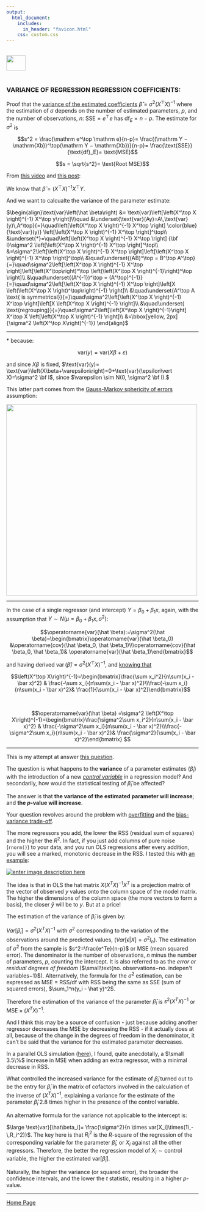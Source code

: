 ```yaml
---
output: 
  html_document:
    includes:
      in_header: "favicon.html" 
    css: custom.css
---
```


<br>
<a href="http://rinterested.github.io/statistics/index.html">
<img HEIGHT="40" WIDTH="50" src="https://cloud.githubusercontent.com/assets/9312897/10556783/a27a26fa-745c-11e5-9b1a-2d5bd737387a.PNG"></a>
<br><br>

### VARIANCE OF REGRESSION REGRESSION COEFFICIENTS:

Proof that the [variance of the estimated coefficients](https://stats.stackexchange.com/a/358847/67822) $\hat \beta = \sigma^2 \left(X^\top X \right)^{-1}$ where the estimation of $\sigma$ depends on the number of estimated parameters, $p,$ and the number of observations, $n$: $\text{SSE} = e^\top
e$ has $\text{df}_E = n − p.$ The estimate for $\sigma^2$ is

$$s^2 = \frac{\mathrm e^\top \mathrm e}{n-p}= \frac{(\mathrm Y − \mathrm{Xb})^\top(\mathrm Y − \mathrm{Xb})}{n-p}= \frac{\text{SSE}}
{\text{df}_E}= \text{MSE}$$

$$s = \sqrt{s^2}= \text{Root MSE}$$

From [this video](https://youtu.be/jyBtfhQsf44?list=PLVhS9-aIl4U-Guw_wvCHMhF2unUGVyWEu) and [this post](http://math.stackexchange.com/a/687361/152225):

We know that $\hat \beta= \left(X^\top X \right)^{-1} X^\top Y.$ 

And we want to calcualte the variance of the parameter estimate:

$\begin{align}\text{var}\left(\hat \beta\right) &= \text{var}\left[\left(X^\top X \right)^{-1} X^\top y\right]\\\quad
&\underset{\text{var}(Ay)=A\,\text{var}(y)\,A^\top}{=}\quad\left[\left(X^\top X \right)^{-1} X^\top \right] \color{blue}{\text{var}(y)} \left[\left(X^\top X \right)^{-1} X^\top \right]^\top\\
&\underset{*}=\quad\left[\left(X^\top X \right)^{-1} X^\top \right] {\bf I}\sigma^2 \left[\left(X^\top X \right)^{-1} X^\top \right]^\top\\
&=\sigma^2\left[\left(X^\top X \right)^{-1} X^\top \right]\left[\left(X^\top X \right)^{-1} X^\top \right]^\top\\
&\quad\underset{(AB)^\top = B^\top A^\top}{=}\quad\sigma^2\left[\left(X^\top X \right)^{-1} X^\top \right]\left[\left(X^\top\right)^\top \left(\left(X^\top X \right)^{-1}\right)^\top \right]\\
&\quad\underset{(A^{-1})^\top = (A^\top)^{-1}}{=}\quad\sigma^2\left[\left(X^\top X \right)^{-1} X^\top \right]\left[X \left(\left(X^\top X \right)^\top\right)^{-1} \right]\\
&\quad\underset{A^\top A \text{ is symmetrical}}{=}\quad\sigma^2\left[\left(X^\top X \right)^{-1} X^\top \right]\left[X \left(X^\top X \right)^{-1} \right]\\
&\quad\underset{ \text{regrouping}}{=}\quad\sigma^2\left[\left(X^\top X \right)^{-1}\right] X^\top X \left[\left(X^\top X \right)^{-1} \right]\\
&=\bbox[yellow, 2px]{\sigma^2 \left(X^\top X\right)^{-1}}
\end{align}$

---

$*$ because:

$$\text{var}(y)= \text{var}\left(X\beta+\varepsilon\right)$$

and since $X\beta$ is fixed, $\text{var}(y)= \text{var}\left(X\beta+\varepsilon\right)=0+\text{var}(\epsilon\vert X)=\sigma^2 \bf I$, since $\varepsilon \sim N(0, \sigma^2 \bf I).$

This latter part comes from the [Gauss-Markov sphericity of errors](https://en.wikipedia.org/wiki/Gauss–Markov_theorem#Spherical_errors) assumption:

<img width="500" src = "https://cloud.githubusercontent.com/assets/9312897/22386526/7e6bd05a-e4a5-11e6-9e87-23f3e3c7366d.png">

---

In the case of a single regressor (and intercept) $Y = \beta_0 + \beta_1 x$, again, with the assumption that $Y \sim N(\mu = \beta_0 + \beta_1 x, \sigma^2):$


$$\operatorname{var}(\hat \beta):=\sigma^2(\hat \beta)=\begin{bmatrix}\operatorname{var}(\hat \beta_0) &\operatorname{cov}(\hat \beta_0, \hat \beta_1)\\\operatorname{cov}(\hat \beta_0, \hat \beta_1)& \operatorname{var}(\hat \beta_1)\end{bmatrix}$$

and having derived $\operatorname{var}(\hat \beta) =\sigma^2 \left(X^\top X\right)^{-1},$ and [knowing that](http://rinterested.github.io/statistics/OLS_linear_algebra.html)

$$\left(X^\top X\right)^{-1}=\begin{bmatrix}\frac{\sum x_i^2}{n\sum(x_i - \bar x)^2} & \frac{-\sum x_i}{n\sum(x_i - \bar x)^2}\\\frac{-\sum x_i}{n\sum(x_i - \bar x)^2}& \frac{1}{\sum(x_i - \bar x)^2}\end{bmatrix}$$

<br>

$$\operatorname{var}(\hat \beta) =\sigma^2 \left(X^\top X\right)^{-1}=\begin{bmatrix}\frac{\sigma^2\sum x_i^2}{n\sum(x_i - \bar x)^2} & \frac{-\sigma^2\sum x_i}{n\sum(x_i - \bar x)^2}\\\frac{-\sigma^2\sum x_i}{n\sum(x_i - \bar x)^2}& \frac{\sigma^2}{\sum(x_i - \bar x)^2}\end{bmatrix} $$

---

This is my attempt at answer [this question](http://stats.stackexchange.com/q/193229/67822).

The question is what happens to the **variance** of a parameter estimates ($\hat \beta_i$) with the introduction of a new [*control variable*](https://www.quora.com/What-are-control-variables-and-how-do-I-use-them-in-regression-analysis) in a regression model? And secondarily, how would the statistical testing of $\hat \beta_i$ be affected?

The answer is that **the variance of the estimated parameter will increase**; and **the $p$-value will increase**.

Your question revolves around the problem with [overfitting](https://en.wikipedia.org/wiki/Overfitting) and the [bias-variance trade-off](https://en.wikipedia.org/wiki/Bias–variance_tradeoff).

The more regressors you add, the lower the $\text{RSS}$ (residual sum of squares) and the higher the $R^2$. In fact, if you just add columns of pure noise (`rnorm()`) to your data, and you run OLS regressions after every addition, you will see a marked, monotonic decrease in the $\text{RSS}$. I tested this with [an example](https://github.com/RInterested/SIMULATIONS_and_PROOFS/blob/master/R%20squared%20lower%20more%20regressors):

[![enter image description here][1]][1]

The idea is that in OLS the hat matrix $X (X^TX)^{-1}X^T$ is a projection matrix of the vector of observed $y$ values onto the column space of the model matrix. The higher the dimensions of the column space (the more vectors to form a basis), the closer $\hat y$ will be to $y$. But at a price!

The estimation of the variance of $\hat \beta_i$ is given by:

$Var[\hat\beta_i]= \sigma^2(X^TX)^{-1}$ with $\sigma^2$ corresponding to the variation of the observations around the predicted values, ($Var[\epsilon|X] = \sigma^2I_n$). The estimation of $\sigma^2$ from the sample is $s^2=\frac{e^Te}{n-p}$ or $\text{MSE}$ (mean squared error). The denominator is the number of observations, $n$ minus the number of parameters, $p$, counting the intercept. It is also referred to as the *error or residual degrees of freedom* ($\small\text{no. observations−no. indepen't variables−1}$). Alternatively, the formula for the $\sigma^2$ estimation, can be expressed as $\text{MSE = RSS/df}$ with $\text{RSS}$ being the same as $\text{SSE}$ (sum of squared errors), $\sum_1^n(y_i - \hat y)^2$. 

Therefore the estimation of the variance of the parameter $\hat\beta_i$ is $s^2(X^TX)^{-1}$ or $\text{MSE}\times(X^TX)^{-1}$.

And I think this may be a source of confusion - just because adding another regressor decreases the $\text{MSE}$ by decreasing the $\text{RSS}$ - if it actually does at all, because of the change in the degrees of freedom in the denominator, it can't be said that the variance for the estimated parameter decreases.

In a parallel OLS simulation ([here](https://github.com/RInterested/SIMULATIONS_and_PROOFS/blob/master/VARIANCE%20OLS%20NO.%20OF%20REGRESSORS)), I found, quite anecdotally, a $\small 3.5\%$ increase in $\text{MSE}$ when adding an extra regressor, with a minimal decrease in $\text{RSS}$. 

What controlled the increased variance for the estimate of $\hat\beta_i$ turned out to be the entry for $\hat\beta_i$ in the matrix of cofactors involved in the calculation of the inverse of $(X^TX)^{-1}$, explaining a variance for the estimate of the parameter $\hat\beta_i$ $2.8$ times higher in the presence of the control variable.

An alternative formula for the variance not applicable to the intercept is:

$\large \text{var}[\hat\beta_i]= \frac{\sigma^2}{n \times var[X_i]\times(1\,-\,R_i^2)}$. The key here is that $R_i^2$ is the $R$-square of the regression of the corresponding variable for the parameter $\hat\beta_i$, or $X_i$ against all the other regressors. Therefore, the better the regression model of $X_i \sim \text{control variable}$, the higher the estimated $\text{var}[\hat\beta_i].$

Naturally, the higher the variance (or squared error), the broader the confidence intervals, and the lower the $t$ statistic, resulting in a higher $p$-value.


  [1]: http://i.stack.imgur.com/8WRCd.png



---

<a href="http://rinterested.github.io/statistics/index.html">Home Page</a>
